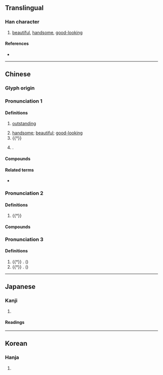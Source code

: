 {{character info}}
==Translingual==

===Han character===
{{Han char|rn=9|rad=人|as=06|sn=8|four=20248|canj=OYCK|ids=⿰亻交}}

# [[beautiful]], [[handsome]], [[good-looking]]

====References====
* {{Han ref|kx=0101.010|dkj=00570|dj=0213.090|hdz=10152.060|uh=4F7C|ud=20348|bh=CBB3|bd=52147}}

----

==Chinese==
{{zh-forms}}

===Glyph origin===
{{Han etym}}

===Pronunciation 1===
{{zh-pron
|m=jiǎo
|c=gaau2
|mc=2+3
|oc=2+3
|ma=
|cat=a,pn
}}

====Definitions====
{{zh-hanzi}}

# [[outstanding]]
#: {{zh-x|佼佼者|outstanding figure}}
# [[handsome]]; [[beautiful]]; [[good-looking]]
# {{†}} {{zh-alt-form|狡|[[cunning]]; [[sturdy]]}}
# {{surname|zh}}.

====Compounds====
{{zh-der|佼好|佼易|佼佹|佼健|佼黠|佼佼不群|佼佼|庸中佼佼|佼人|錚錚佼佼}}

====Related terms====
* {{zh-l|姣}}

===Pronunciation 2===
{{zh-pron
|m=jiāo
|mc=1
|oc=1
|ma=
|cat=v
}}

====Definitions====
{{zh-hanzi}}

# {{†}} {{rfdef|zh}}

====Compounds====
{{zh-der|佼佼}}

===Pronunciation 3===
{{zh-pron
|m=xiáo
|cat=a
}}

====Definitions====
{{zh-hanzi}}

# {{†}} {{zh-l|*效}}. (''{{w|Jiyun}}'')
# {{†}} {{zh-l|*像}}. (''{{w|Jiyun}}'')

----

==Japanese==

===Kanji===
{{ja-kanji|grade=|rs=人06}}

# {{rfdef|ja|sort=人06}}

====Readings====
{{ja-readings
|kanon=こう<かう
|goon=きょう<けう
|kun=うつく-し.い
}}

----

==Korean==

===Hanja===
{{ko-hanja|hangeul=교|rv=gyo|mr=kyo}}

# {{rfdef|ko|sort=人06}}